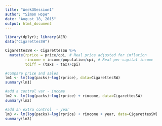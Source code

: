 ```yaml
---
title: "Week3Session1"
author: "Simon Hope"
date: "August 18, 2015"
output: html_document
---
```



```r

library(dplyr); library(AER)
data("CigarettesSW")

CigarettesSW <- CigarettesSW %>%
  mutate(rprice = price/cpi, # Real price adjusted for inflation
         rincome = income/population/cpi, # Real per-capital income
         tdiff = (taxs - tax)/cpi)

#compare price and sales
lm1 <- lm(log(packs)~log(rprice), data=CigarettesSW)
summary(lm1)

#add a control var - income
lm2 <- lm(log(packs)~log(rprice) + rincome, data=CigarettesSW)
summary(lm2)

#add an extra control  - year
lm3 <- lm(log(packs)~log(rprice) + rincome + year, data=CigarettesSW)
summary(lm3)

```

